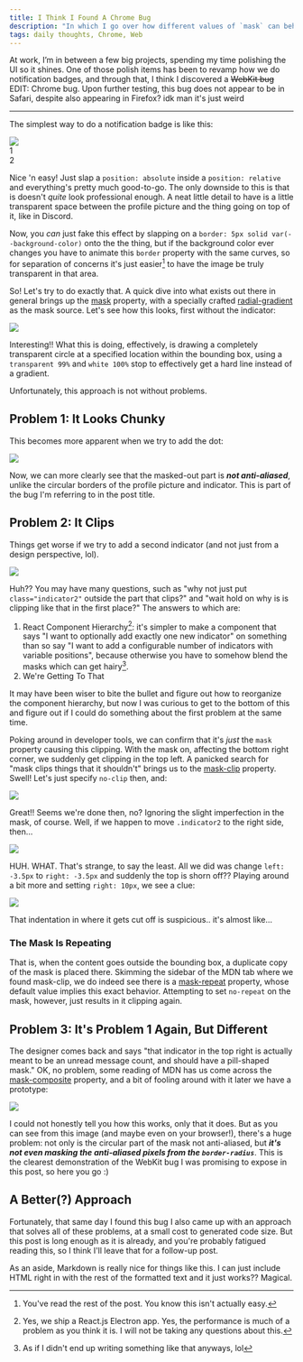 ```yaml
---
title: I Think I Found A Chrome Bug
description: "In which I go over how different values of `mask` can behave differently, despite intending for them to do the same thing. Shows off some of what I've learned in my job doing web development"
tags: daily thoughts, Chrome, Web
---
```



At work, I’m in between a few big projects, spending my time polishing the UI so it shines. One of those polish items has been to revamp how we do notification badges, and through that, I think I discovered a ~~WebKit bug~~ EDIT: Chrome bug. Upon further testing, this bug does not appear to be in Safari, despite also appearing in Firefox? idk man it's just weird

---

The simplest way to do a notification badge is like this:

<style>
  {`
.horiz {
  display: flex;
  gap: 2rem;
}

.avatar {
  position: relative;
  width: fit-content;
  margin: 2rem 0;
}

.avatar .pfp {
  width: 80px;
  aspect-ratio: 1;
}

.take0 .pfp {
  border-radius: 50%;
}

div.pfp {
  background-color: black;
}

.badge {
  font-variant-numeric: tabular-nums;
  border-radius: 50%;
  background-color: var(--color-orange);
  line-height: 1em;
}

.take0 .badge {
  position: absolute;
  top: 0;
  right: 0;
  padding: 0.25rem 0.5rem;
}

.green {
  background-color: var(--color-green);
}

.orange {
  background-color: var(--color-orange);
}
`}
</style>

<div class="horiz">
  <div class="avatar take0">
    <img class="pfp" src="/randomlogo.png" />
    <div class="badge">1</div>
  </div>
  <div class="avatar take0">
    <div class="pfp"></div>
    <div class="badge">2</div>
  </div>
</div>

Nice 'n easy! Just slap a `position: absolute` inside a `position: relative`
and everything's pretty much good-to-go. The only downside to this is that is
doesn't _quite_ look professional enough. A neat little detail to have is a
little transparent space between the profile picture and the thing going on top
of it, like in Discord.

Now, you _can_ just fake this effect by slapping on a `border: 5px solid
var(--background-color)` onto the the thing, but if the background color ever
changes you have to animate this `border` property with the same curves, so for
separation of concerns it's just easier[^1] to have the image be truly
transparent in that area.

So! Let's try to do exactly that. A quick dive into what exists out there in
general brings up the
[mask](https://developer.mozilla.org/en-US/docs/Web/CSS/mask) property, with a
specially crafted
[radial-gradient](https://developer.mozilla.org/en-US/docs/Web/CSS/gradient/radial-gradient)
as the mask source. Let's see how this looks, first without the indicator:

<RawSnippet>
<style>
{`
/* irrelevant properties omitted for brevity */
  .take1 .pfp {
    border-radius: 50%;
    mask-image: radial-gradient(
      ellipse 20% 20% at 85% 85%,
      transparent 100%,
      white 100%
    );
  }
`}
</style>

<div class="horiz">
  <div class="avatar take1">
    <img class="pfp" src="/randomlogo.png" />
  </div>
  <div class="avatar take1">
    <div class="pfp"></div>
  </div>
</div>
</RawSnippet>

Interesting!! What this is doing, effectively, is drawing a completely
transparent circle at a specified location within the bounding box, using a
`transparent 99%` and `white 100%` stop to effectively get a hard line instead
of a gradient.

Unfortunately, this approach is not without problems.

## Problem 1: It Looks Chunky

This becomes more apparent when we try to add the dot:

<RawSnippet>
<style>
{`
  .indicator {
    aspect-ratio: 1;
    border-radius: 50%;
  }
  .take1 .indicator {
    width: 30px;
    position: absolute;
    bottom: -3.5px;
    right: -3.5px;
  }
`}

</style>

<div class="horiz">
  <div class="avatar take1">
    <img class="pfp" src="/randomlogo.png" />
    <div class="indicator green"></div>
  </div>
  <div class="avatar take1">
    <div class="pfp"></div>
    <div class="indicator green"></div>
  </div>
</div>
</RawSnippet>

Now, we can more clearly see that the masked-out part is **_not anti-aliased_**, unlike the circular borders of the profile picture and indicator. This is part of the bug I'm referring to in the post title.

## Problem 2: It Clips

Things get worse if we try to add a second indicator (and not just from a
design perspective, lol).

<RawSnippet>
<style>
{`
  .take2 .pfp {
    mask-image: radial-gradient(
      ellipse 20% 20% at 85% 85%,
      transparent 100%,
      white 100%
    );
    background-color: initial;
  }
  .take2 img {
    border-radius: 50%;
  }
  .take2 .img {
    width: 100%;
    height: 100%;
    border-radius: 50%;
    background-color: black;
  }
  .take2 .indicator {
    width: 30px;
    position: absolute;
  }
  .take2 .indicator1 {
    bottom: -3.5px;
    right: -3.5px;
  }
  .take2 .indicator2 {
    top: -3.5px;
    left: -3.5px;
  }
`}
</style>

<div class="horiz">
  <div class="avatar take2">
    <div class="pfp">
      <img src="/randomlogo.png" />
      <div class="indicator indicator2 orange"></div>
    </div>
    <div class="indicator indicator1 green"></div>
  </div>
  <div class="avatar take2">
    <div class="pfp">
      <div class="img"></div>
      <div class="indicator indicator2 orange"></div>
    </div>
    <div class="indicator indicator1 green"></div>
  </div>
</div>
</RawSnippet>

Huh?? You may have many questions, such as "why not just put
`class="indicator2"` outside the part that clips?" and "wait hold on why is is
clipping like that in the first place?" The answers to which are:

1. React Component Hierarchy[^2]: it's simpler to make a component that says "I
   want to optionally add exactly one new indicator" on something than so say
   "I want to add a configurable number of indicators with variable
   positions", because otherwise you have to somehow blend the masks which can
   get hairy[^3].
2. We're Getting To That

It may have been wiser to bite the bullet and figure out how to reorganize the
component hierarchy, but now I was curious to get to the bottom of this and
figure out if I could do something about the first problem at the same time.

Poking around in developer tools, we can confirm that it's _just_ the `mask`
property causing this clipping. With the mask on, affecting the bottom right
corner, we suddenly get clipping in the top left. A panicked search for "mask
clips things that it shouldn't" brings us to the
[mask-clip](https://developer.mozilla.org/en-US/docs/Web/CSS/mask-clip)
property. Swell! Let's just specify `no-clip` then, and:

<style>
  {`
  .noclip {
    mask-clip: no-clip;
  }
`}
</style>

<div class="horiz">
  <div class="avatar take2">
    <div class="pfp noclip">
      <img src="/randomlogo.png" />
      <div class="indicator indicator2 orange"></div>
    </div>
    <div class="indicator indicator1 green"></div>
  </div>
  <div class="avatar take2">
    <div class="pfp noclip">
      <div class="img"></div>
      <div class="indicator indicator2 orange"></div>
    </div>
    <div class="indicator indicator1 green"></div>
  </div>
</div>

Great!! Seems we're done then, no? Ignoring the slight imperfection in the
mask, of course. Well, if we happen to move `.indicator2` to the right side, then...

<RawSnippet>
<style>
{`
  .take2 .indicator3 {
    top: -3.5px;
    right: -3.5px;
  }
`}
</style>

<div class="horiz">
  <div class="avatar take2">
    <div class="pfp noclip">
      <img src="/randomlogo.png" />
      <div class="indicator indicator3 orange"></div>
    </div>
    <div class="indicator indicator1 green"></div>
  </div>
  <div class="avatar take2">
    <div class="pfp noclip">
      <div class="img"></div>
      <div class="indicator indicator3 orange"></div>
    </div>
    <div class="indicator indicator1 green"></div>
  </div>
</div>
</RawSnippet>

HUH. WHAT. That's strange, to say the least. All we did was change `left:
-3.5px` to `right: -3.5px` and suddenly the top is shorn off?? Playing around a
bit more and setting `right: 10px`, we see a clue:

<style>
  {`
  .take2 .indicator4 {
    top: -3.5px;
    right: 10px;
  }
`}
</style>

<div class="horiz">
  <div class="avatar take2">
    <div class="pfp noclip">
      <img src="/randomlogo.png" />
      <div class="indicator indicator4 orange"></div>
    </div>
    <div class="indicator indicator1 green"></div>
  </div>
  <div class="avatar take2">
    <div class="pfp noclip">
      <div class="img"></div>
      <div class="indicator indicator4 orange"></div>
    </div>
    <div class="indicator indicator1 green"></div>
  </div>
</div>

That indentation in where it gets cut off is suspicious.. it's almost like...

### The Mask Is Repeating

That is, when the content goes outside the bounding box, a duplicate copy of
the mask is placed there. Skimming the sidebar of the MDN tab where we found
mask-clip, we do indeed see there is a
[mask-repeat](https://developer.mozilla.org/en-US/docs/Web/CSS/mask-repeat)
property, whose default value implies this exact behavior. Attempting to set
`no-repeat` on the mask, however, just results in it clipping again.

## Problem 3: It's Problem 1 Again, But Different

The designer comes back and says "that indicator in the top right is actually
meant to be an unread message count, and should have a pill-shaped mask." OK,
no problem, some reading of MDN has us come across the
[mask-composite](https://developer.mozilla.org/en-US/docs/Web/CSS/mask-composite)
property, and a bit of fooling around with it later we have a prototype:

<RawSnippet>
<style>{`
  .take3 .pfp {
    border-radius: 50%;
    mask-image:
      radial-gradient(
        ellipse 20% 20% at 80% 20%,
        transparent 100%,
        white 100%
      ),
      linear-gradient(
        to bottom,
        white 40%,
        transparent 40%
      ),
      linear-gradient(
        to left,
        transparent 20%,
        white 20%
      );
    mask-composite: subtract;
  }
`}
</style>

<div class="horiz">
  <div class="avatar take3">
    <img class="pfp" src="/randomlogo.png" />
  </div>
  <div class="avatar take3">
    <div class="pfp"></div>
  </div>
</div>
</RawSnippet>

I could not honestly tell you how this works, only that it does. But as you can
see from this image (and maybe even on your browser!), there's a huge problem:
not only is the circular part of the mask not anti-aliased, but **_it's not
even masking the anti-aliased pixels from the `border-radius`_**. This is the
clearest demonstration of the WebKit bug I was promising to expose in this
post, so here you go :)

## A Better(?) Approach

Fortunately, that same day I found this bug I also came up with an approach
that solves all of these problems, at a small cost to generated code size. But
this post is long enough as it is already, and you're probably fatigued reading
this, so I think I'll leave that for a follow-up post.

As an aside, Markdown is really nice for things like this. I can just include
HTML right in with the rest of the formatted text and it just works?? Magical.

[^1]: You've read the rest of the post. You know this isn't actually easy.

[^2]:
    Yes, we ship a React.js Electron app. Yes, the performance is much of a
    problem as you think it is. I will not be taking any questions about this.

[^3]: As if I didn't end up writing something like that anyways, lol
